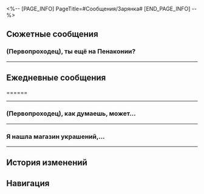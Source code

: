 <%-- [PAGE_INFO]
PageTitle=#Сообщения/Зарянка#
[END_PAGE_INFO] --%>
{{Сообщение Инфобокс
|id          = 1309
|Изображение = Персонаж Зарянка Иконка.png
|Тип         = Персонаж
|Отправитель = Зарянка
|Описание    = Одолжим друг другу крылья.
|Фракция     = Пенакония
}}

==Сюжетные сообщения==
===(Первопроходец), ты ещё на Пенаконии?===
{{Сообщения
|условие_получения = 
|текст =
:'''Зарянка:''' (Первопроходец), ты ещё на Пенаконии?
:'''Зарянка:''' У меня к тебе просьба...
:{Выбор} Расскажи подробнее.
::'''(Первопроходец):''' Да.
::'''(Первопроходец):''' Что такое?
:{Выбор} Нет пока.
::'''(Первопроходец):''' Нет.
::'''(Первопроходец):''' Сможешь подождать?
:'''Зарянка:''' А, ну вообще это касается Большого театра.
:'''Зарянка:''' Наверняка ты знаешь, что клан Дубов обещал гарантировать безопасность посетителей. И всё это благодаря силе Порядка.
:'''Зарянка:''' Но сейчас на Пенаконии этой силы почти не осталось. А это значит, что умереть в нынешних грёзах вполне реально.
:'''Зарянка:''' Когда мы со старшим братом оказались на земле, я погрузилась во тьму беспамятства... Но когда очнулась, меня уже окружали медсёстры. Брата нигде не было.
:'''Зарянка:''' Я хотела узнать, всё ли с ним в порядке, но сёстры отказывались отвечать... Я уже в отчаянии, прошу тебя, пожалуйста, попробуй разузнать хоть что-нибудь в Большом театре.
:'''Зарянка:''' Пусть даже это будет незначительная зацепка.
:'''Зарянка:''' Мне сейчас очень
:'''Зарянка:''' очень страшно
:{Выбор} Не переживай, я разберусь.
::'''(Первопроходец):''' {{MC|ж=Поняла|м=Понял}}.
::'''(Первопроходец):''' Я что-нибудь придумаю, не переживай.
::'''(Первопроходец):''' {{MC|ж=Уверена|м=Уверен}}, с ним всё хорошо.
:{Выбор} Готовься к худшему.
::'''(Первопроходец):''' Ясно. Я помогу.
::'''(Первопроходец):''' Но не могу ничего обещать.
::'''(Первопроходец):''' Стоит подготовиться к худшему...
:'''Зарянка:''' ...
:'''Зарянка:''' Спасибо, (Первопроходец).
:'''Зарянка:''' Я безмерно тебе благодарна.
:'''Зарянка:''' Если найдёшь что-нибудь, приходи к билетной кассе.
:'''Зарянка:''' Буду ждать тебя в образе эрудроида в синем костюме. Так мы не привлечём внимание Гончих.
:'''Зарянка:''' Очень надеюсь на тебя...
}}
----

==Ежедневные сообщения==
======
{{Сообщения
|условие_получения = 
|текст=
:'''Зарянка:''' [[File:Sticker PPG 07 Pom-Pom 01.png|80px]]
:'''Зарянка:''' (Первопроходец), как у тебя дела?
:{Выбор} Хорошо. А у тебя?
::'''(Первопроходец):''' Хорошо, а у тебя? Сильно занята?
::'''Зарянка:''' Почти закончила подготовку к выступлению, а сегодня как раз передышка.
:{Выбор} Мне знаменитость пишет!
::'''(Первопроходец):''' Ого! Мне знаменитость пишет! Вот так честь!
::'''Зарянка:''' [[File:Sticker PPG 07 Pom-Pom 08.png|80px]]
::'''Зарянка:''' Это шутка такая? Мы же друзья...
:'''Зарянка:''' Я только что услышала блюзовую мелодию «Цветочная пустошь», мне показалось, что такая расслабляющая музыка отлично подойдёт экспрессу, и я решила поделиться. Надеюсь, тебе понравится.
:{Выбор} А что за мелодия?
::'''(Первопроходец):''' А что за мелодия?
::'''Зарянка:''' Ну... Это мелодия с ароматом трав.
:{Выбор} Что-то мне это напоминает.
::'''(Первопроходец):''' Что-то мне это напоминает.
::'''(Первопроходец):''' На экспрессе играл фонограф, и проводник сказала, что чувствует запах трав!
::'''Зарянка:''' Да! У меня похожее чувство.
:'''Зарянка:''' Если вслушаться, то можно представить себя посреди моря цветов... Вдали вращаются ветряные мельницы, а солнце, ярко сияющее на горизонте, заливает светом платье девушки... Как же красиво.
:{Выбор} Твои песни тоже прекрасны.
::'''(Первопроходец):''' Твои песни тоже прекрасны, они вдохновляют.
::'''Зарянка:''' Спасибо! На самом деле... я частенько беспокоюсь о том, смогу ли во время концерта выразить свои чувства.
::'''Зарянка:''' Твои слова меня успокоили. Я не оставлю попыток.
:{Выбор} Жду от тебя ещё песен.
::'''(Первопроходец):''' Замечательная музыка! С нетерпением жду от тебя ещё песен!
::'''Зарянка:''' Непременно!
::'''Зарянка:''' Если я ещё услышу хорошую музыку, обязательно с тобой поделюсь.
:{Выбор} Я тоже хочу писать песни!
::'''(Первопроходец):''' Я тоже хочу писать песни!
::'''Зарянка:''' [[File:Sticker PPG 07 Pom-Pom 08.png|80px]]
::'''Зарянка:''' Почему нет! Если не возражаешь, мы можем писать вместе.
:'''Зарянка:''' Кстати, есть одно важное дело... Это может показаться неожиданным...
:{Выбор} [[File:Sticker PPG 07 Pom-Pom 07.png|80px]]
:'''(Первопроходец):''' [[File:Sticker PPG 07 Pom-Pom 07.png|80px]]
:'''Зарянка:''' У меня будет тур совсем рядом с Пенаконией, и я попросила дворецкого отправить VIP-билеты экипажу Звёздного экспресса.
:'''Зарянка:''' Репетиции отнимали всё моё время, и я боялась, что могу забыть, поэтому не сказала вам заранее. Пожалуйста, не обижайтесь.
:{Выбор} Как можно обижаться!
::'''(Первопроходец):''' Спасибо, Зарянка! Как мы можем на такое обижаться?
:{Выбор} Постараюсь прийти!
::'''(Первопроходец):''' Спасибо, Зарянка! Я очень постараюсь прийти!
:{Выбор} Все сон потеряли!
::'''(Первопроходец):''' Спасибо, Зарянка! Теперь все от волнения сон потеряли!
:'''Зарянка:''' Ладно, буду ждать вас на концерте.
}}
----

===(Первопроходец), как думаешь, может...===
{{Сообщения
|условие_получения = 
|текст=
:'''Зарянка:''' (Первопроходец), как думаешь, может ли птица со сломанными крыльями летать?
:{Выбор} Пока теплится жизнь, шансы всегда есть.
::'''(Первопроходец):''' Пока теплится жизнь, шансы всегда есть.
::'''Зарянка:''' Да, я тоже так думаю.
::'''Зарянка:''' Несколько дней назад я увидела птенчика со сломанным крылом. Это так печально.
:{Выбор} Сложно сказать.
::'''(Первопроходец):''' Сложно сказать. Надо по ситуации смотреть.
::'''Зарянка:''' Наверное... Судьба не предначертана с самого начала, а мимолётная встреча не определяет будущего.
::{Выбор} Что-то случилось?
::'''(Первопроходец):''' Что-то случилось?
::'''Зарянка:''' Несколько дней назад я увидела птенчика со сломанным крылом. Это так печально.
:'''Зарянка:''' Я забрала его домой и забочусь о нём. Надеюсь, он поправится.
:'''Зарянка:''' Мой брат рассказывал тебе историю о маленьком голубе гармонии?
:'''Зарянка:''' Несчастный маленький голубь - наше воспоминание из детства. Тогда мы впервые столкнулись с необходимостью делать выбор.
:{Выбор} Это грустная история.
::'''(Первопроходец):''' Да, эта грустная история сильно меня впечатлила.
:{Выбор} Не помню такого.
::'''(Первопроходец):''' Не помню такого.
::'''Зарянка:''' Ничего страшного.
:'''Зарянка:''' Теперь я понимаю, что в детстве мы дали ему право выжить, но не знали, как ему это сделать.
:'''Зарянка:''' Но кто может объяснить законы жизни?..
:'''Зарянка:''' По крайней мере этому птенчику повезло больше, чем голубю гармонии, которому нужно было учиться летать с самого начала.
:'''Зарянка:''' Ой, подожди-ка.
:{{Диалог|Предупреждение}} Ваш друг Зарянка не в сети
:{Выбор} Что случилось?
::'''(Первопроходец):''' Что случилось?
:{Выбор} Что-то с птенчиком?
::'''(Первопроходец):''' Что-то с птенчиком?
:{Выбор} Ответь, я же переживаю.
::'''(Первопроходец):''' Ответь мне, пожалуйста.
:{{Диалог|Предупреждение}} Ваш друг Зарянка в сети
:'''Зарянка:''' Прости, я увидела, как птенчик взмахнул крыльями и побежала посмотреть.
:'''Зарянка:''' Я так счастлива видеть, что птенчик поправляется.
:'''Зарянка:''' Я чувствую, что смогла избавиться от сожалений из детства.
:{Выбор} Я запомню сегодняшний день!
::'''(Первопроходец):''' Я запомню сегодняшний день! Такое не забывается!
::'''Зарянка:''' Спасибо! Без тебя я бы потеряла веру в то, что птичка поправится.
:{Выбор} Птенец тоже счастлив.
::'''(Первопроходец):''' Птенец тоже счастлив. Возможно, и он чего-то желает.
::'''Зарянка:''' Да, я надеюсь, он сможет снова подняться в небо. Спасибо тебе за советы, (Первопроходец).
:'''Зарянка:''' Мне нужно возвращаться к птенцу.
:'''Зарянка:''' Жди от меня хороших новостей~
:'''Зарянка:''' [[Файл:Пом-Пом Стикер 26.png|80px]]
}}
----

===Я нашла магазин украшений,...===
{{Сообщения
|условие_получения = 
|текст=
:'''Зарянка:''' Я нашла магазин украшений, который привёл меня просто в детский восторг. Там ожерелья в виде мороженного, броши с дикими кошками, очки в виде солнечников, заколки с монстрами...
:'''Зарянка:''' Здесь столько всего милого, и наверняка что-то понравится экипажу Звёздного экспресса. Можно... я выберу что-то для вас?
:{Выбор} Милота нужна всем!
::'''(Первопроходец):''' Ладно! Милота нужна всем!
::'''Зарянка:''' [[Файл:Пом-Пом Стикер 26.png|80px]]
:{Выбор} Ты же разоришься!
::'''(Первопроходец):''' Ты же разоришься!
::'''Зарянка:''' Да нет, конечно! А эти украшения такие оригинальные, просто идеальные подарки.
:{Выбор} Выбери господину Янгу самое милое!
::'''(Первопроходец):''' Выбери господину Янгу самое милое!
::'''Зарянка:''' Так значит господин Янг в душе милашка?
::'''Зарянка:''' Кажется, я знаю, что нужно выбрать!
:'''Зарянка:''' Лайтстик в виде бейсбольной биты, заколка со светящимся четырёхлистным клевером, коробка в виде книги, колпак повара, бумажная винтажная сумка и значок из серии «Часик-мех».
:'''Зарянка:''' (Первопроходец), что думаешь?
:{Выбор} Все будут в восторге!
::'''(Первопроходец):''' Поверь, все будут в восторге!
::'''Зарянка:''' Думаю, я уже чуть-чуть вас знаю.
::'''Зарянка:''' [[Файл:Пом-Пом Стикер 26.png|80px]]
:{Выбор} А для кого колпак повара?
::'''(Первопроходец):''' А для кого колпак повара?
::'''Зарянка:''' Для проводника.
::'''Зарянка:''' На Пенаконии Март рассказывала мне о проводнике. По её словам, проводник заботится обо всех пассажирах.
::'''Зарянка:''' А самое главное, что проводник готовит незабываемые блюда и десерты, поэтому я решила выбрать колпак повара.
:{Выбор} Там и бейсбольные биты есть?
::'''(Первопроходец):''' В магазине и бейсбольные биты есть?
::'''Зарянка:''' Если честно, она на заказ была сделана.
::'''Зарянка:''' Мы с владельцем рассматривали фотографии и заговорили о битах, его увлекла идея сделать лайтстик в виде бейсбольной биты, и он тут же сделал.
:'''Зарянка:''' Я отправлю вам подарки, не забудьте забрать.
}}
----

==История изменений==
{{История изменений|2.7}}

==Навигация==
{{Сообщения Навбокс}}